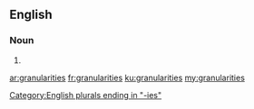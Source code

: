 ==English==

===Noun===
{{head|en|noun plural form}}

# {{plural of|granularity|lang=en}}

[[Category:English plurals ending in "-ies"]]

[[ar:granularities]]
[[fr:granularities]]
[[ku:granularities]]
[[my:granularities]]